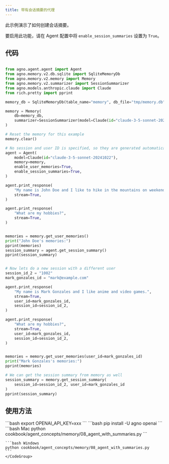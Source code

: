```yaml
---
title: 带有会话摘要的代理
---
```


此示例演示了如何创建会话摘要。

要启用此功能，请在 Agent 配置中将 `enable_session_summaries` 设置为 `True`。

## 代码

```python cookbook/agent_concepts/memory/08_agent_with_summaries.py

from agno.agent.agent import Agent
from agno.memory.v2.db.sqlite import SqliteMemoryDb
from agno.memory.v2.memory import Memory
from agno.memory.v2.summarizer import SessionSummarizer
from agno.models.anthropic.claude import Claude
from rich.pretty import pprint

memory_db = SqliteMemoryDb(table_name="memory", db_file="tmp/memory.db")

memory = Memory(
    db=memory_db,
    summarizer=SessionSummarizer(model=Claude(id="claude-3-5-sonnet-20241022")),
)

# Reset the memory for this example
memory.clear()

# No session and user ID is specified, so they are generated automatically
agent = Agent(
    model=Claude(id="claude-3-5-sonnet-20241022"),
    memory=memory,
    enable_user_memories=True,
    enable_session_summaries=True,
)

agent.print_response(
    "My name is John Doe and I like to hike in the mountains on weekends.",
    stream=True,
)

agent.print_response(
    "What are my hobbies?",
    stream=True,
)


memories = memory.get_user_memories()
print("John Doe's memories:")
pprint(memories)
session_summary = agent.get_session_summary()
pprint(session_summary)


# Now lets do a new session with a different user
session_id_2 = "1002"
mark_gonzales_id = "mark@example.com"

agent.print_response(
    "My name is Mark Gonzales and I like anime and video games.",
    stream=True,
    user_id=mark_gonzales_id,
    session_id=session_id_2,
)

agent.print_response(
    "What are my hobbies?",
    stream=True,
    user_id=mark_gonzales_id,
    session_id=session_id_2,
)


memories = memory.get_user_memories(user_id=mark_gonzales_id)
print("Mark Gonzales's memories:")
pprint(memories)

# We can get the session summary from memory as well
session_summary = memory.get_session_summary(
    session_id=session_id_2, user_id=mark_gonzales_id
)
pprint(session_summary)
```

## 使用方法

<Steps>
  <Snippet file="create-venv-step.mdx" />

  <Step title="设置您的 API 密钥">
    ```bash
    export OPENAI_API_KEY=xxx
    ```
  </Step>

  <Step title="安装库">
    ```bash
    pip install -U agno openai
    ```
  </Step>

  <Step title="运行示例">
    <CodeGroup>
    ```bash Mac
    python cookbook/agent_concepts/memory/08_agent_with_summaries.py
    ```

    ```bash Windows
    python cookbook/agent_concepts/memory/08_agent_with_summaries.py
    ```
    </CodeGroup>
  </Step>
</Steps>